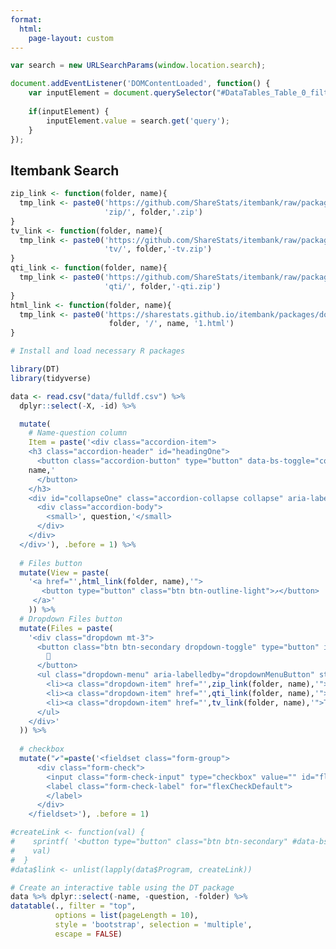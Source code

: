 ```yaml
---
format: 
  html:
    page-layout: custom
---
```


```js
var search = new URLSearchParams(window.location.search);

document.addEventListener('DOMContentLoaded', function() {
    var inputElement = document.querySelector("#DataTables_Table_0_filter input[type='search']");
    
    if(inputElement) {
        inputElement.value = search.get('query');
    }
});
```


::: itembank

# Itembank Search

```r
zip_link <- function(folder, name){
  tmp_link <- paste0('https://github.com/ShareStats/itembank/raw/packages/packages/',
                     'zip/', folder,'.zip')
}
tv_link <- function(folder, name){
  tmp_link <- paste0('https://github.com/ShareStats/itembank/raw/packages/packages/',
                     'tv/', folder,'-tv.zip')
}
qti_link <- function(folder, name){
  tmp_link <- paste0('https://github.com/ShareStats/itembank/raw/packages/packages/',
                     'qti/', folder,'-qti.zip')
}
html_link <- function(folder, name){
  tmp_link <- paste0('https://sharestats.github.io/itembank/packages/docs/',
                      folder, '/', name, '1.html')
}
```

```r
# Install and load necessary R packages

library(DT)
library(tidyverse)

data <- read.csv("data/fulldf.csv") %>% 
  dplyr::select(-X, -id) %>% 

  mutate(
    # Name-question column
    Item = paste('<div class="accordion-item">
    <h3 class="accordion-header" id="headingOne">
      <button class="accordion-button" type="button" data-bs-toggle="collapse" data-bs-target="#collapseOne" aria-expanded="true" aria-controls="collapseOne">',
    name,'
      </button>
    </h3>
    <div id="collapseOne" class="accordion-collapse collapse" aria-labelledby="headingOne" style="">
      <div class="accordion-body">
        <small>', question,'</small>
      </div>
    </div>
  </div>'), .before = 1) %>% 
  
  # Files button 
  mutate(View = paste(
    '<a href="',html_link(folder, name),'">
       <button type="button" class="btn btn-outline-light">↗</button>
     </a>'
    )) %>% 
  # Dropdown Files button
  mutate(Files = paste(
    '<div class="dropdown mt-3">
      <button class="btn btn-secondary dropdown-toggle" type="button" id="dropdownMenuButton" data-bs-toggle="dropdown" aria-expanded="false">
        📁
      </button>
      <ul class="dropdown-menu" aria-labelledby="dropdownMenuButton" style="">
        <li><a class="dropdown-item" href="',zip_link(folder, name),'">ZIP Folder</a></li>
        <li><a class="dropdown-item" href="',qti_link(folder, name),'">QTI</a></li>
        <li><a class="dropdown-item" href="',tv_link(folder, name),'">TestVision</a></li>
      </ul>
    </div>'
  )) %>% 
  
  # checkbox
  mutate("✔️"=paste('<fieldset class="form-group">
      <div class="form-check">
        <input class="form-check-input" type="checkbox" value="" id="flexCheckDefault">
        <label class="form-check-label" for="flexCheckDefault">
        </label>
      </div>
    </fieldset>'), .before = 1)

#createLink <- function(val) {
#    sprintf( '<button type="button" class="btn btn-secondary" #data-bs-container="body" data-bs-toggle="popover" data-bs-placement="left" #data-bs-content="%s" data-bs-original-title="Popover Title" #aria-describedby="popover238872">Left</button>',
#    val)
#  }
#data$link <- unlist(lapply(data$Program, createLink))

```

```r

# Create an interactive table using the DT package
data %>% dplyr::select(-name, -question, -folder) %>% 
datatable(., filter = "top", 
          options = list(pageLength = 10), 
          style = 'bootstrap', selection = 'multiple', 
          escape = FALSE)
```

:::

